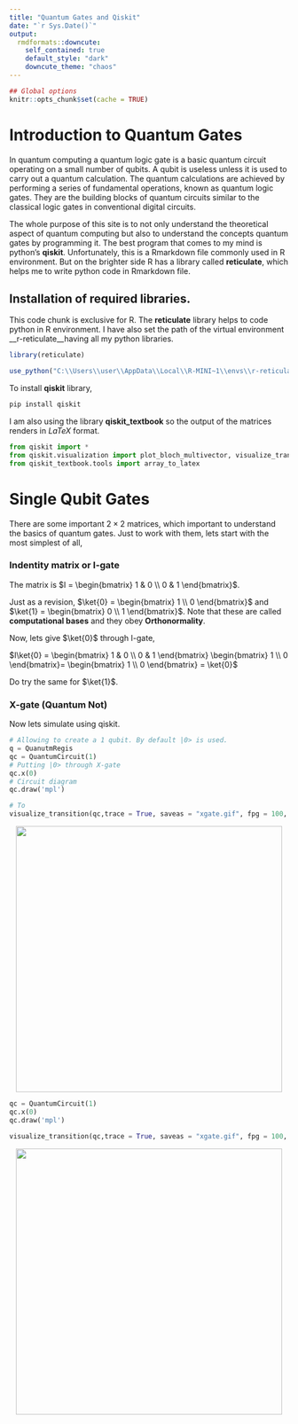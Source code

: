 ```yaml
---
title: "Quantum Gates and Qiskit"
date: "`r Sys.Date()`"
output:
  rmdformats::downcute:
    self_contained: true
    default_style: "dark"
    downcute_theme: "chaos"
---
```



```r
## Global options
knitr::opts_chunk$set(cache = TRUE)
```

# Introduction to Quantum Gates

In quantum computing a quantum logic gate is a basic quantum circuit operating on a small number of qubits.
A qubit is useless unless it is used to carry out a quantum calculation. The quantum calculations are achieved by performing a series of fundamental operations, known as quantum logic gates. They are the building blocks of quantum circuits similar to the classical logic gates in conventional digital circuits.

$$\newcommand{\ket}[1]{\left|{#1}\right\rangle}$$$$\newcommand{\bra}[1]{\left\langle{#1}\right|}$$$$\newcommand{\braket}[2]{\left\langle{#1}\middle|{#2}\right\rangle}$$
The whole purpose of this site is to not only understand the theoretical aspect of quantum computing but also to understand the concepts quantum gates by programming it. 
The best program that comes to my mind is python's **qiskit**. 
Unfortunately, this is a Rmarkdown file commonly used in R environment. But on the brighter side R has a library called __reticulate__, which helps me to write python code in Rmarkdown file.

## Installation of required libraries.
This code chunk is exclusive for R. The __reticulate__ library helps to code python in R environment.
I have also set the path of the virtual environment __r-reticulate__having all my python libraries.
```r
library(reticulate)

use_python("C:\\Users\\user\\AppData\\Local\\R-MINI~1\\envs\\r-reticulate", required = TRUE)
```

To install __qiskit__ library, 
```python
pip install qiskit
```
I am also using the library __qiskit_textbook__ so the output of the matrices renders in $LaTeX$ format.
```python
from qiskit import *
from qiskit.visualization import plot_bloch_multivector, visualize_transition
from qiskit_textbook.tools import array_to_latex
```

# Single Qubit Gates

There are some important $2\times2$ matrices, which important to understand the basics of quantum gates. Just to work with them, lets start with the most simplest of all,

### Indentity matrix or I-gate

The matrix is $I = \begin{bmatrix} 1 & 0 \\ 0 & 1 \end{bmatrix}$.

Just as a revision, $\ket{0} = \begin{bmatrix} 1 \\ 0 \end{bmatrix}$ and $\ket{1} = \begin{bmatrix} 0 \\ 1 \end{bmatrix}$. Note that these are called **computational bases** and they obey **Orthonormality**. 

Now, lets give $\ket{0}$ through I-gate,

$I\ket{0} = \begin{bmatrix} 1 & 0 \\ 0 & 1 \end{bmatrix} \begin{bmatrix} 1 \\ 0 \end{bmatrix}= \begin{bmatrix} 1 \\ 0 \end{bmatrix} = \ket{0}$

Do try the same for $\ket{1}$.

### X-gate (Quantum Not)
Now lets simulate using qiskit.

```python
# Allowing to create a 1 qubit. By default |0> is used. 
q = QuanutmRegis
qc = QuantumCircuit(1) 
# Putting |0> through X-gate
qc.x(0)
# Circuit diagram
qc.draw('mpl')
```
```python
# To 
visualize_transition(qc,trace = True, saveas = "xgate.gif", fpg = 100, spg = 2)
```

<center> 
<img src="E:\my data science journey\qiskit_for_AMC\xgate.gif" width=480 ght=360 />
</center>



```python

qc = QuantumCircuit(1)
qc.x(0)
qc.draw('mpl')
```
```python
visualize_transition(qc,trace = True, saveas = "xgate.gif", fpg = 100, spg = 2)
```

<center> 
<img src="E:\my data science journey\qiskit_for_AMC\xgate.gif" width=480 ght=360 />
</center>





















































